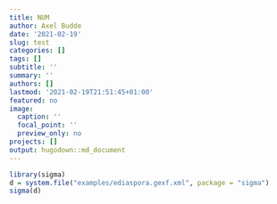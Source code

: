 ```yaml
---
title: NUM
author: Axel Budde
date: '2021-02-19'
slug: test
categories: []
tags: []
subtitle: ''
summary: ''
authors: []
lastmod: '2021-02-19T21:51:45+01:00'
featured: no
image:
  caption: ''
  focal_point: ''
  preview_only: no
projects: []
output: hugodown::md_document
---
```





```r
library(sigma)
d = system.file("examples/ediaspora.gexf.xml", package = "sigma")
sigma(d)
```
